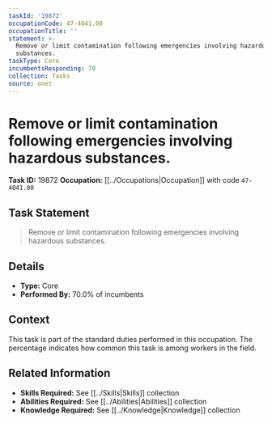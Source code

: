 ```yaml
---
taskId: '19872'
occupationCode: 47-4041.00
occupationTitle: ''
statement: >-
  Remove or limit contamination following emergencies involving hazardous
  substances.
taskType: Core
incumbentsResponding: 70
collection: Tasks
source: onet
---
```

# Remove or limit contamination following emergencies involving hazardous substances.

**Task ID:** 19872
**Occupation:** [[../Occupations|Occupation]] with code `47-4041.00`

## Task Statement

> Remove or limit contamination following emergencies involving hazardous substances.

## Details

- **Type:** Core
- **Performed By:** 70.0% of incumbents

## Context

This task is part of the standard duties performed in this occupation. The percentage indicates how common this task is among workers in the field.

## Related Information

- **Skills Required:** See [[../Skills|Skills]] collection
- **Abilities Required:** See [[../Abilities|Abilities]] collection
- **Knowledge Required:** See [[../Knowledge|Knowledge]] collection
